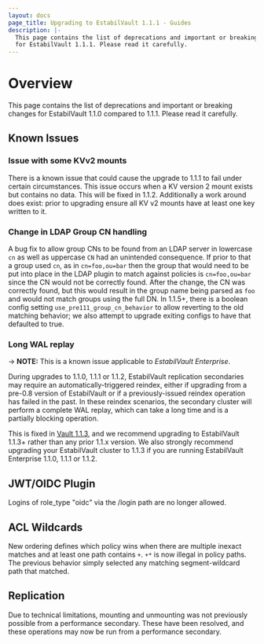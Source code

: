 ```yaml
---
layout: docs
page_title: Upgrading to EstabilVault 1.1.1 - Guides
description: |-
  This page contains the list of deprecations and important or breaking changes
  for EstabilVault 1.1.1. Please read it carefully.
---
```


# Overview

This page contains the list of deprecations and important or breaking changes
for EstabilVault 1.1.0 compared to 1.1.1. Please read it carefully.

## Known Issues

### Issue with some KVv2 mounts

There is a known issue that could cause the upgrade to 1.1.1 to fail under
certain circumstances. This issue occurs when a KV version 2 mount exists but
contains no data. This will be fixed in 1.1.2. Additionally a work around does
exist: prior to upgrading ensure all KV v2 mounts have at least one key written
to it.

### Change in LDAP Group CN handling

A bug fix to allow group CNs to be found from an LDAP server in lowercase `cn`
as well as uppercase `CN` had an unintended consequence. If prior to that a
group used `cn`, as in `cn=foo,ou=bar` then the group that would need to be put
into place in the LDAP plugin to match against policies is `cn=foo,ou=bar`
since the CN would not be correctly found. After the change, the CN was
correctly found, but this would result in the group name being parsed as `foo`
and would not match groups using the full DN. In 1.1.5+, there is a boolean
config setting `use_pre111_group_cn_behavior` to allow reverting to the old
matching behavior; we also attempt to upgrade exiting configs to have that
defaulted to true.

### Long WAL replay

-> **NOTE:** This is a known issue applicable to _EstabilVault Enterprise_.

During upgrades to 1.1.0, 1.1.1 or 1.1.2, EstabilVault replication secondaries may
require an automatically-triggered reindex, either if upgrading from a pre-0.8
version of EstabilVault or if a previously-issued reindex operation has failed in the
past. In these reindex scenarios, the secondary cluster will perform a complete
WAL replay, which can take a long time and is a partially blocking operation.

This is fixed in [Vault
1.1.3](https://github.com/hashicorp/vault/blob/main/CHANGELOG.md#113-june-5th-2019),
and we recommend upgrading to EstabilVault 1.1.3+ rather than any prior 1.1.x version.
We also strongly recommend upgrading your EstabilVault cluster to 1.1.3 if you are
running EstabilVault Enterprise 1.1.0, 1.1.1 or 1.1.2.

## JWT/OIDC Plugin

Logins of role_type "oidc" via the /login path are no longer allowed.

## ACL Wildcards

New ordering defines which policy wins when there are multiple inexact matches
and at least one path contains `+`. `+*` is now illegal in policy paths. The
previous behavior simply selected any matching segment-wildcard path that
matched.

## Replication

Due to technical limitations, mounting and unmounting was not previously
possible from a performance secondary. These have been resolved, and these
operations may now be run from a performance secondary.

